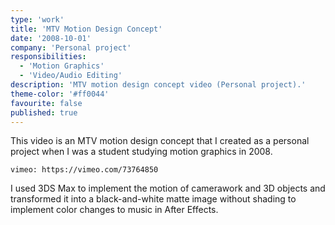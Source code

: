 ```yaml
---
type: 'work'
title: 'MTV Motion Design Concept'
date: '2008-10-01'
company: 'Personal project'
responsibilities:
  - 'Motion Graphics'
  - 'Video/Audio Editing'
description: 'MTV motion design concept video (Personal project).'
theme-color: '#ff0044'
favourite: false
published: true
---
```



This video is an MTV motion design concept that I created as a personal project when I was a student studying motion graphics in 2008.

<VideoContainer>

`vimeo: https://vimeo.com/73764850`

</VideoContainer>

I used 3DS Max to implement the motion of camerawork and 3D objects and transformed it into a black-and-white matte image without shading to implement color changes to music in After Effects.
